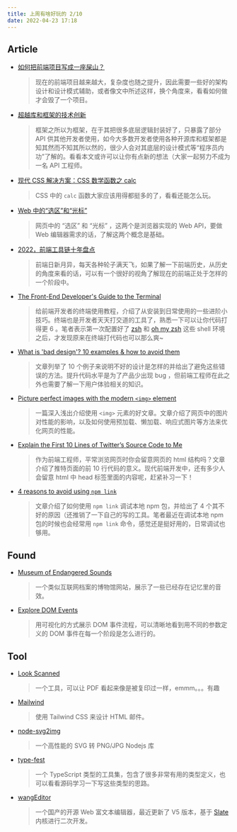 ---
title: 上周有啥好玩的 2/10
date: 2022-04-23 17:18
---



## Article

- [如何把前端项目写成一座屎山？](https://juejin.cn/post/7086735198942920712)

  > 现在的前端项目越来越大，复杂度也随之提升，因此需要一些好的架构设计和设计模式辅助，或者像文中所述这样，换个角度来，看看如何做才会毁了一个项目。

- [超越库和框架的技术创新](https://mp.weixin.qq.com/s/WU45Ikft1i3DCaZEltUmAg)
	
	> 框架之所以为框架，在于其把很多底层逻辑封装好了，只暴露了部分 API 供其他开发者使用，如今大多数开发者使用各种开源库和框架都是知其然而不知其所以然的，很少人会对其底层的设计模式等“程序员内功”了解的。看看本文或许可以让你有点新的想法（大家一起努力不成为一名 API 工程师。
- [现代 CSS 解决方案：CSS 数学函数之 calc](https://mp.weixin.qq.com/s/BB_Sk03m8e17aQZrVfv7HA)
	
	> CSS 中的 `calc` 函数大家应该用得都挺多的了，看看还能怎么玩。
- [Web 中的“选区”和“光标”](https://mp.weixin.qq.com/s/EgWOcjLldO5VQrto5XYNJQ)
	
	> 网页中的 “选区” 和 “光标” ，这两个是浏览器实现的 Web API，要做 Web 编辑器需求的话，了解这两个概念是基础。
- [2022，前端工具链十年盘点](https://mp.weixin.qq.com/s/FBxVpcdVobgJ9rGxRC2zfg)
	
	> 前端日新月异，每天各种轮子满天飞，如果了解一下前端历史，从历史的角度来看的话，可以有一个很好的视角了解现在的前端正处于怎样的一个阶段中。
- [The Front-End Developer's Guide to the Terminal](https://www.joshwcomeau.com/javascript/terminal-for-js-devs/#terminal-tiling-and-tabs)
	
	> 给前端开发者的终端使用教程，介绍了从安装到日常使用的一些进阶小技巧。终端也是开发者天天打交道的工具了，熟悉一下可以让你代码打得更 6 。笔者表示第一次配置好了 [zsh](https://www.zsh.org/) 和 [oh my zsh](https://github.com/ohmyzsh/ohmyzsh) 这些 shell 环境之后，才发现原来在终端打代码也可以那么爽~
- [What is 'bad design'? 10 examples & how to avoid them](https://dribbble.com/stories/2022/04/12/what-is-bad-design-examples)
	
	> 文章列举了 10 个例子来说明不好的设计是怎样的并给出了避免这些错误的方法。提升代码水平是为了产品少出现 bug ，但前端工程师在此之外也需要了解一下用户体验相关的知识。
- [Picture perfect images with the modern `<img>` element](https://stackoverflow.blog/2022/03/28/picture-perfect-images-with-the-modern-element/)
	
	> 一篇深入浅出介绍使用 `<img>` 元素的好文章。文章介绍了网页中的图片对性能的影响，以及如何使用预加载、懒加载、响应式图片等方法来优化网页的性能。
- [Explain the First 10 Lines of Twitter’s Source Code to Me](https://css-tricks.com/explain-the-first-10-lines-of-twitter-source-code/)
	
	> 作为前端工程师，平常浏览网页时你会留意网页的 html 结构吗？文章介绍了推特页面的前 10 行代码的意义。现代前端开发中，还有多少人会留意 html 中 head 标签里面的内容呢，赶紧补习一下！
- [4 reasons to avoid using `npm link`](https://hirok.io/posts/avoid-npm-link)
	
	> 文章介绍了如何使用 `npm link` 调试本地 npm 包，并给出了 4 个其不好的原因（还推销了一下自己的写的工具。笔者最近在调试本地 npm 包的时候也会经常用 `npm link` 命令，感觉还是挺好用的，日常调试也够用。

## Found
- [Museum of Endangered Sounds](http://savethesounds.info/)
	
	> 一个类似互联网档案的博物馆网站，展示了一些已经存在记忆里的音效。
- [Explore DOM Events](https://domevents.dev/)
	
	> 用可视化的方式展示 DOM 事件流程，可以清晰地看到用不同的参数定义的 DOM 事件在每一个阶段是怎么进行的。

## Tool
- [Look Scanned](https://github.com/rwv/lookscanned.io)
	
	> 一个工具，可以让 PDF 看起来像是被复印过一样，emmm。。。有趣
- [Mailwind](https://github.com/soheilpro/mailwind)
	
	> 使用 Tailwind CSS 来设计 HTML 邮件。
- [node-svg2img](https://github.com/fuzhenn/node-svg2img)
	
	> 一个高性能的 SVG 转 PNG/JPG Nodejs 库
- [type-fest](https://github.com/sindresorhus/type-fest)
	
	> 一个 TypeScript 类型的工具集，包含了很多非常有用的类型定义，也可以看看源码学习一下写这些类型的思路。
- [wangEditor](https://github.com/wangeditor-team/wangEditor)
	
	> 一个国产的开源 Web 富文本编辑器，最近更新了 V5 版本，基于 [Slate](https://github.com/ianstormtaylor/slate) 内核进行二次开发。